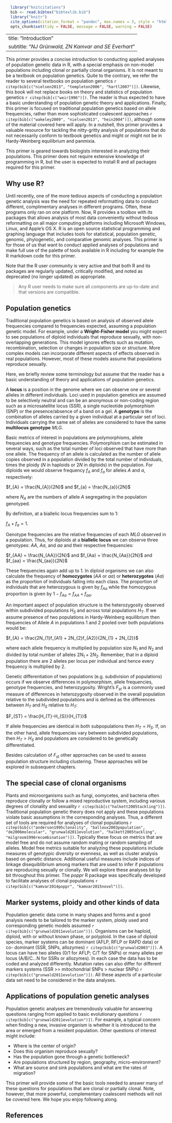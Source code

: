 ```r
  library("knitcitations")
  bib <- read.bibtex("bibtexlib.bib")
  library("knitr")
  cite_options(citation_format = "pandoc", max.names = 3, style = "html", hyperlink = "to.doc")
  opts_chunk$set(tidy = FALSE, message = FALSE, warning = FALSE)
```
---
title: "Introduction"
subtitle: "*NJ Gr&uuml;nwald, ZN Kamvar and SE Everhart*"
---

This primer provides a concise introduction to conducting applied analyses of
population genetic data in R, with a special emphasis on non-model populations
including clonal or partially clonal organisms. It is not meant to be a textbook
on population genetics. Quite to the contrary, we refer the reader to several
textbooks on population genetics `r citep(bib[c("nielsen2013", "templeton2006",
"hartl2007")])`. Likewise, this book will not replace books on theory and
statistics of population genetics `r citep(bib[c("weir1996")])`. The reader is
thus expected to have a basic understanding of population genetic theory and
applications. Finally, this primer is focused on traditional population genetics
based on allele frequencies, rather than more sophisticated coalescent
approaches `r citep(bib[c("wakeley2009", "nielsen2013", "hein2004")])`, although
some of the material covered here will apply. In a nutshell, this primer
provides a valuable resource for tackling the nitty-gritty analysis of
populations that do not necessarily conform to textbook genetics and might or
might not be in Hardy-Weinberg equilibrium and panmixia.

This primer is geared towards biologists interested in analyzing their
populations. This primer does not require extensive knowledge of programming in
R, but the user is expected to install R and all packages required for this
primer.

Why use R?
-----

Until recently, one of the more tedious aspects of conducting a population
genetic analysis was the need for repeated reformatting data to conduct
different, complimentary analyses in different programs. Often, these programs
only ran on one platform. Now, R provides a toolbox with its packages that
allows analysis of most data conveniently without tedious reformatting on all
major computing platforms including Microsoft Windows, Linux, and Apple's OS X.
R is an open source statistical programming and graphing language that includes
tools for statistical, population genetic, genomic, phylogenetic, and
comparative genomic analyses. This primer is for those of us that want to
conduct applied analyses of populations and make full use of the palette of
tools available in R including for example the R markdown code for this primer.

Note that the R user community is very active and that both R and its packages
are regularly updated, critically modified, and noted as deprecated (no longer
updated) as appropriate.

> Any R user needs to make sure all components are up-to-date and that versions
> are compatible.

Population genetics
----

Traditional population genetics is based on analysis of observed allele
frequencies compared to frequencies expected, assuming a population genetic
model. For example, under a **Wright-Fisher model** you might expect to see
populations of diploid individuals that reproduce sexually, with non-overlapping
generations. This model ignores effects such as mutation, recombination,
selection or changes in population size or structure. More complex models can
incorporate different aspects of effects observed in real populations. However,
most of these models assume that populations reproduce sexually.

Here, we briefly review some terminology but assume that the reader has a basic
understanding of theory and applications of population genetics.

A **locus** is a position in the genome where we can observe one or several
alleles in different individuals. Loci used in population genetics are assumed
to be selectively neutral and can be an anonymous or non-coding region such as a
microsatellite locus (SSR), a single nucleotide polymorphism (SNP) or the
presence/absence of a band on a gel. A **genotype** is the combination of
alleles carried by a  given individual at a particular set of loci. Individuals
carrying the same set of alleles are considered to have the same **multilocus
genotype** $MLG$.

Basic metrics of interest in populations are polymorphisms, allele frequencies
and genotype frequencies. Polymorphism can be estimated in several ways, such as
the total number of loci observed that have more than one allele. The frequency
of an allele is calculated as the number of allele copies observed in a
population divided by the total number of individuals, times the ploidy ($N$ in
haploids or $2N$ in diploids) in the population. For diploids we would observe
frequency $f_{A}$ and $f_{a}$ for alleles $A$ and $a$, respectively:

$f_{A} = \frac{N_{A}}{2N}$ and $f_{a} = \frac{N_{a}}{2N}$

where $N_{A}$ are the numbers of allele $A$ segregating in the population
genotyped.

By definition, at a biallelic locus frequencies sum to 1:

$f_{A} + f_{a} = 1$.

Genotype frequencies are the relative frequencies of each $MLG$ observed in a
population. Thus, for diploids at a **biallelic locus** we can observe three
genotypes: $AA$, $Aa$, and $aa$ and their respective frequencies:

$f_{AA} = \frac{N_{AA}}{2N}$ and $f_{Aa} = \frac{N_{Aa}}{2N}$ and $f_{aa} =
\frac{N_{aa}}{2N}$

These frequencies again add up to 1. In diploid organisms we can also calculate
the frequency of **homozygotes** ($AA$ or $aa$) or **heterozygotes** ($Aa$) as
the proportion of individuals falling into each class. The proportion of
individuals that are heterozygous is given by $f_{Aa}$ while the homozygous
proportion is given by $1-f_{Aa} = f_{AA}+f_{aa}$.

An important aspect of population structure is the heterozygosity observed
within subdivided populations $H_{S}$ and across total populations $H_{T}$. If
we assume presence of two populations in Hardy-Weinberg equilibrium then
frequencies of Allele $A$ in populations 1 and 2 pooled over both populations
would be:

$f_{A} = \frac{2N_{1}f_{A1} + 2N_{2}f_{A2}}{2N_{1} + 2N_{2}}$

where each allele frequency is multiplied by population size $N_{1}$ and $N_{2}$
and divided by total number of alleles $2N_{1} + 2N_{2}$. Remember, that in a
diploid population there are 2 alleles per locus per individual and hence every
frequency is multiplied by 2.

Genetic differentiation of two populations (e.g. subdivision of populations)
occurs if we observe differences in polymorphism, allele frequencies, genotype
frequencies, and heterozygosity. Wright's  $F_{st}$ is a commonly used measure
of differences in heterozygosity observed in the overall population relative to
the subdivided populations and is defined as the differences between $H_{T}$ and
$H_{S}$ relative to $H_{T}$:

$F_{ST} = \frac{H_{T}-H_{S}}{H_{T}}$

If allele frequencies are identical in both subpopulations then $H_{T} = H_{S}$.
If, on the other hand, allele frequencies vary between subdivided populations,
then $H_{T} > H_{S}$ and populations are considered to be genetically
differentiated.

Besides calculation of $F_{st}$  other approaches can be used to assess
population structure including clustering. These approaches will be explored in
subsequent chapters.

The special case of clonal organisms
----

Plants and microorganisms such as fungi, oomycetes, and bacteria often reproduce
clonally or follow a mixed reproductive system, including various degrees of
clonality and sexuality `r citep(bib[c("halkett2005tackling")])`. Traditional
population genetic theory does not apply and these populations violate basic
assumptions in the corresponding analyses. Thus, a different set of tools are
required for analyses of clonal populations `r citep(bib[c("anderson1995clonality",
"balloux2003population", "de2006molecular",
"grunwald2011evolution", "halkett2005tackling", "milgroom1996recombination")])`.
Typically these focus on metrics that are model free and do not assume random
mating or random sampling of alleles. Model free metrics suitable for analyzing
these populations include measures of genotypic diversity or evenness, as well
as cluster analysis based on genetic distance. Additional useful measures
include indices of linkage disequiblibrium among markers that are used to infer
if populations are reproducing sexually or clonally. We will explore these
analyses bit by bit throughout this primer. The *poppr* R package was
specifically developed to facilitate analyses of clonal populations
`r citep(bib[c("kamvar2014poppr", "kamvar2015novel")])`.

Marker systems, ploidy and other kinds of data
----

Population genetic data come in many shapes and forms and a good analysis needs
to be tailored to the marker system, ploidy used and corresponding genetic
models assumed `r citep(bib[c("grunwald2011evolution")])`. Organisms can be
haploid, diploid, with or without known phase, or polyploid. In the case of
diploid species, marker systems can be dominant (AFLP, RFLP or RAPD data) or co-
dominant (SSR, SNPs, allozymes) `r citep(bib[c("grunwald2003")])`. A locus can
have two alleles (0/1 for AFLP; C/T for SNPs) or many alleles per locus
(A/B/C...N for SSRs or allozymes). In each case the data has to be coded and
analyzed differently. Mutation rates can also differ for different markers
systems (SSR >> mitochondrial SNPs > nuclear SNPs)
`r citep(bib[c("grunwald2011evolution")])`. All these aspects of a particular data
set need to be considered in the data analyses.

Applications of population genetic analyses
----

Population genetic analyses are tremendously valuable for answering questions
ranging from applied to basic evolutionary questions `r citep(bib[c("grunwald2011evolution")])`.
For example, a typical concern when
finding a new, invasive organism is whether it is introduced to the area or
emerged from a resident population. Other questions of interest might include:

 - Where is the center of origin?
 - Does this organism reproduce sexually?
 - Has the population gone through a genetic bottleneck?
 - Are populations structured by region, geography, micro-environment?
 - What are source and sink populations and what are the rates of migration?

This primer will provide some of the basic tools needed to answer many of these
questions for populations that are clonal or partially clonal. Note, however,
that more powerful, complementary coalescent methods will not be covered here.
We hope you enjoy following along.

References
----------

<!--- ref --->
